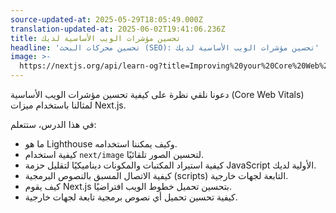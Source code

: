 ```yaml
---
source-updated-at: 2025-05-29T18:05:49.000Z
translation-updated-at: 2025-06-02T19:41:06.236Z
title: تحسين مؤشرات الويب الأساسية لديك
headline: 'تحسين محركات البحث (SEO): تحسين مؤشرات الويب الأساسية لديك'
image: >-
  https://nextjs.org/api/learn-og?title=Improving%20your%20Core%20Web%20Vitals&amp;chapter=22
---
```


دعونا نلقي نظرة على كيفية تحسين مؤشرات الويب الأساسية (Core Web Vitals) لمثالنا باستخدام ميزات Next.js.

في هذا الدرس، ستتعلم:

*   ما هو Lighthouse وكيف يمكننا استخدامه.
*   كيفية استخدام `next/image` لتحسين الصور تلقائيًا.
*   كيفية استيراد المكتبات والمكونات ديناميكيًا لتقليل حزمة JavaScript الأولية لديك.
*   كيفية الاتصال المسبق بالنصوص البرمجية (scripts) التابعة لجهات خارجية.
*   كيف يقوم Next.js بتحسين تحميل خطوط الويب افتراضيًا.
*   كيفية تحسين تحميل أي نصوص برمجية تابعة لجهات خارجية.